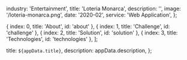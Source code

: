   industry: 'Entertainment',
  title: 'Loteria Monarca',
  description: '',
  image: '/loteria-monarca.png',
  date: '2020-02',
  service: 'Web Application',
};

  { index: 0, title: 'About', id: 'about' },
  { index: 1, title: 'Challenge', id: 'challenge' },
  { index: 2, title: 'Solution', id: 'solution' },
  { index: 3, title: 'Technologies', id: 'technologies' },
];

  title: `${appData.title}`,
  description: appData.description,
};

